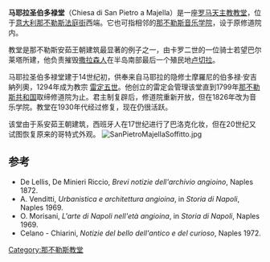 {{Infobox church
| name                 = 马耶拉圣伯多禄堂
| fullname             = Chiesa di San Pietro a Majella
| image                = Napoli_-_Chiesa_di_San_Pietro_a_Maiella.jpg
| imagesize            = 173x240
| location             = [[那不勒斯|那不勒斯]]
| country              = 意大利
| coordinates          = {{coord|40.849518|14.252974|region:IT_type:landmark|display=title}}
| denomination         = [[罗马天主教|罗马天主教]]
| tradition            =
| architectural type   = [[教堂|教堂]]
| style                = [[哥特式建筑|哥特式建筑]]
| diocese              =[[天主教那不勒斯总教区|天主教那不勒斯总教区]]
}}
'''马耶拉圣伯多禄堂'''（Chiesa di San Pietro a Majella）是一座[[罗马天主教|罗马天主教]][[教堂|教堂]]，位于[[意大利|意大利]][[那不勒斯|那不勒斯]][[法庭街_(那不勒斯)|法庭街]]西端。它也可指相邻的[[那不勒斯音乐学院|那不勒斯音乐学院]]，设于原修道院内。

教堂是那不勒斯安茹王朝建筑最显著的例子之一，由卡罗二世的一位骑士若望巴尔莱塔所建，他负责摧毁[[撒拉森人|撒拉森人]]在半岛南部最后一个殖民地[[卢切拉|卢切拉]]。

马耶拉圣伯多禄堂建于14世纪初，供奉来自马耶拉的隐修士摩羅尼的伯多禄·安吉納列奧，1294年成为教宗 [[雷定五世|雷定五世]]。他创立的雷定会管理该堂直到1799年[[那不勒斯共和国|那不勒斯共和国]]取缔修道院为止。君主制复辟后，修道院重新开放，但在1826年改为音乐学院。教堂在1930年代经过修复，现在仍很活跃。

该堂由于系安茹王朝建筑，西班牙人在17世纪进行了巴洛克化妆，但在20世纪又试图恢复原来的哥特式外观。
[[File:SanPietroMajellaSoffitto.jpg|thumb]]

==参考==
*De Lellis, De Minieri Riccio, ''Brevi notizie dell'archivio angioino'', Naples 1872.
*A. Venditti, ''Urbanistica e architettura angioina'', in ''Storia di Napoli'', Naples 1969.
*O. Morisani, ''L'arte di Napoli nell'età angioina'', in ''Storia di Napoli'', Naples 1969.
*Celano - Chiarini, ''Notizie del bello dell'antico e del curioso'', Naples  1972.
{{那不勒斯地标}}
[[Category:那不勒斯教堂|Category:那不勒斯教堂]]